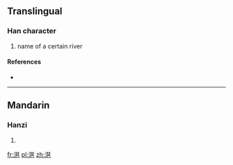 ==Translingual==

===Han character===
{{Han char|rn=85|rad=水|as=12|sn=15|four=|canj=EMGU}}

# name of a certain river

====References====
* {{Han ref|kx=0649.030|dkj=18234|hdz=31734.090|uh=6F56|ud=28502}}

----

==Mandarin==

===Hanzi===
{{cmn-hanzi|pin=[[pá]] ([[pa2]])|wg=p'a<sup>2</sup>}}

# {{defn|lang=cmn|sort=水12}}

[[fr:潖]]
[[pl:潖]]
[[zh:潖]]